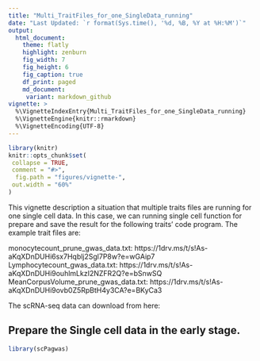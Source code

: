 ```yaml
---
title: "Multi_TraitFiles_for_one_SingleData_running"
date: "Last Updated: `r format(Sys.time(), '%d, %B, %Y at %H:%M')`"
output:
  html_document:
    theme: flatly
    highlight: zenburn
    fig_width: 7
    fig_height: 6
    fig_caption: true
    df_print: paged
    md_document:
     variant: markdown_github
vignette: >
  %\VignetteIndexEntry{Multi_TraitFiles_for_one_SingleData_running}
  %\VignetteEngine{knitr::rmarkdown}
  %\VignetteEncoding{UTF-8}
---
```


```r
library(knitr)
knitr::opts_chunk$set(
 collapse = TRUE,
 comment = "#>",
  fig.path = "figures/vignette-",
 out.width = "60%"
)
```

This vignette description a situation that multiple traits files are running for one single cell data. In this case, we can running single cell function for prepare and save the result for the following traits' code program. 
The example trait files are:

monocytecount_prune_gwas_data.txt:
https://1drv.ms/t/s!As-aKqXDnDUHi6sx7Hqblj2Sgl7P8w?e=wGAip7
Lymphocytecount_gwas_data.txt:
https://1drv.ms/t/s!As-aKqXDnDUHi9ouhlmLkzI2NZFR2Q?e=bSnwSQ
MeanCorpusVolume_prune_gwas_data.txt:
https://1drv.ms/t/s!As-aKqXDnDUHi9ovb0Z5RpBtH4y3CA?e=BKyCa3

The scRNA-seq data can download from here:

## Prepare the Single cell data in the early stage. 

```r
library(scPagwas)

```
